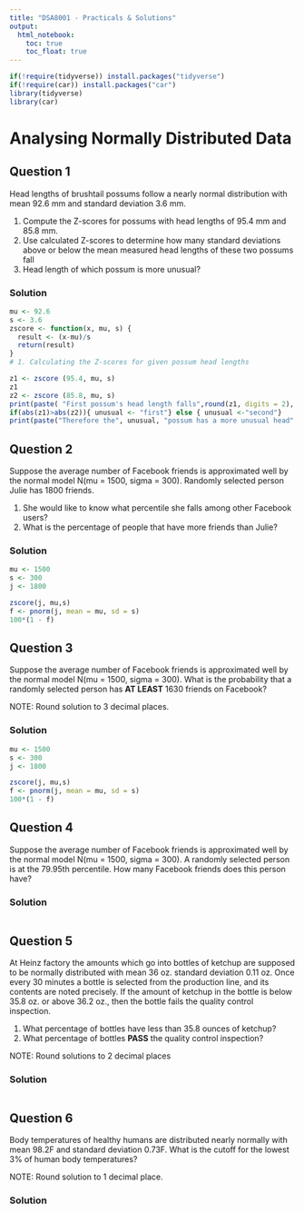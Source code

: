 ```yaml
---
title: "DSA8001 - Practicals & Solutions"
output: 
  html_notebook:
    toc: true
    toc_float: true
---
```


```r
if(!require(tidyverse)) install.packages("tidyverse")
if(!require(car)) install.packages("car")
library(tidyverse)
library(car)
```

# Analysing Normally Distributed Data

## Question 1

Head lengths of brushtail possums follow a nearly normal distribution with mean 92.6 mm and standard deviation 3.6 mm. 
 
 1. Compute the Z-scores for possums with head lengths of 95.4 mm and 85.8 mm. 
 2. Use calculated Z-scores to determine how many standard deviations above or below the mean measured head lengths of these two possums fall 
 3. Head length of which possum is more unusual?
 
 

### Solution

```r

mu <- 92.6
s <- 3.6
zscore <- function(x, mu, s) {
  result <- (x-mu)/s
  return(result)
}
# 1. Calculating the Z-scores for given possum head lengths

z1 <- zscore (95.4, mu, s)
z1 
z2 <- zscore (85.8, mu, s)
print(paste( "First possum's head length falls",round(z1, digits = 2), " standart deviations above the mean. Second possum's head length falls", round(z2, digits = 2), " standart deviations below the mean"))
if(abs(z1)>abs(z2)){ unusual <- "first"} else { unusual <-"second"}
print(paste("Therefore the", unusual, "possum has a more unusual head" ))
```

## Question 2  

Suppose the average number of Facebook friends is approximated well by the normal model N(mu = 1500, sigma = 300). Randomly selected person Julie has 1800 friends. 

1. She would like to know what percentile she falls among other Facebook users? 
2. What is the percentage of people that have more friends than Julie?

### Solution

```r
mu <- 1500
s <- 300
j <- 1800

zscore(j, mu,s)
f <- pnorm(j, mean = mu, sd = s)
100*(1 - f)
```

## Question 3

Suppose the average number of Facebook friends is approximated well by the normal model N(mu = 1500, sigma = 300). What is the probability that a randomly selected person has **AT LEAST** 1630 friends on Facebook? 

NOTE: Round solution to 3 decimal places.

### Solution

```r
mu <- 1500
s <- 300
j <- 1800

zscore(j, mu,s)
f <- pnorm(j, mean = mu, sd = s)
100*(1 - f)
```

## Question 4

Suppose the average number of Facebook friends is approximated well by the normal model N(mu = 1500, sigma = 300). A randomly selected person is at the 79.95th percentile. How many Facebook friends does this person have?

### Solution
```r

```


## Question 5

At Heinz factory the amounts which go into bottles of ketchup are supposed to be normally distributed with mean 36 oz. standard deviation 0.11 oz. Once every 30 minutes a bottle is selected from the production line, and its contents are noted precisely. If the amount of ketchup in the bottle is below 35.8 oz. or above 36.2 oz., then the bottle fails the quality control inspection. 

1. What percentage of bottles have less than 35.8 ounces of ketchup?
2. What percentage of bottles **PASS** the quality control inspection? 

NOTE: Round solutions to 2 decimal places

### Solution

```r

```


## Question 6

Body temperatures of healthy humans are distributed nearly normally with mean 98.2F and standard deviation 0.73F. What is the cutoff for the lowest 3% of human body temperatures?  

NOTE: Round solution to 1 decimal place.

### Solution


```r

```

